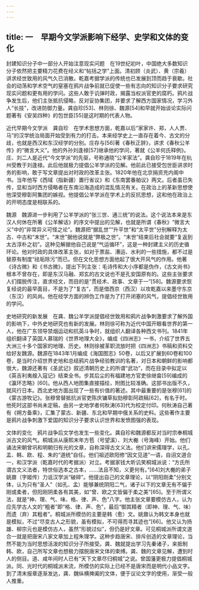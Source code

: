 ```yaml
---
---
---
```

title: 一　早期今文学派影响下经学、史学和文体的变化
---




封建知识分子中一部分人开始注意现实问题　在19世纪初叶，中国绝大多数知识分子依然把主要精力花费在经义和“帖括之学”上面。清初顾（炎武）、黄（宗羲）讲求经世致用的风气久已消散。乾嘉考据学派的传统也已发展到顶而趋于衰歇。社会的动荡和学术空气的窒塞在鸦片战争前就已促使一些有志向的知识分子要求研究现实问题和更有用的学问。这些人敢于讥弹时政，揭露当权派官吏的腐朽。鸦片战争发生后，他们主张抵抗侵略，反对妥协集团，并要求了解西方国家情况，学习外人“长技”，改进防御力量。龚自珍[53]、林则徐、魏源[54]和早就开始谈论实际问题著有《安吴四种》的包世臣[55]是这时期的代表人物。

近代早期今文学派　龚自珍　在学术思想方面，乾嘉以后“家家许、郑，人人贾、马”的汉学统治局面开始受到有力的打击。本来经学史上一直存在着今、古文的分歧，也就是西汉和东汉经学的分别。庄存与[56]著《春秋正辞》，讲求《春秋公羊传》的“微言大义”。他的外孙刘逢禄[57]继承他的学问，著就《公羊何氏释例》。庄、刘二人是近代“今文学派”的先驱，号称通晓“公羊家法”。龚自珍于1819年在杭州受教于刘逢禄。此后他就极力提倡公羊学派的见解。他前此已接受包世臣讲求时务的影响，敢于写文章提出对时政的改革主张。1820年他在北京捐资充内阁中书。当年他写《西域（指新疆）置行省议》和《东南罢番舶议》两文。后者虽已失传，显和当时西方侵略者在东南沿海造成的混乱情况有关。在政治上的革新思想使他深受穆彰阿集团的嫉视。他提倡公羊学派在学术上的反抗思想，这和他在政治上的开明态度是相联系的。

魏源　魏源进一步利用了公羊学派的“张三世、通三统”的说法。这个说法本来是东汉人何休在所著《公羊解话》的序文中提出的见解，也就是所谓《春秋》“微言大义”中的“非常异义可怪之论”。魏源把“据乱世”“升平世”和“太平世”分别解释为太古、中古和“末世”。“末世”据他说就是“弊极之世”。“末世”结束后社会就要“复返到太古淳朴之初”。这种见解据他自己说是“气运循环”，这是一种封建主义的历史循环论。他对时政的具体改革主张，如对于票盐、漕运、水利的一些措施，都不过是替原有制度“祛垢除污”而已。但在文化思想方面他起了很大开风气的作用。他著《诗古微》和《书古微》，提出下列主张：毛诗传和大小序都是伪作，《古文尚书》根本不曾存在，即是东汉马融、郑玄的古文说也不是孔安国原有的。这些主张要求人们摆脱传注，直求经文，而目的是“贯经术、政事、文章于一”[58]。魏源要求恢复经说的最早面目，不是为了“复古”，而是借西京（西汉）以攻乾嘉以来墨守东京（东汉）的风尚。他在经学方面的辨伪工作是为了打开闭塞的风气，提倡经世致用的学问。

史地研究的新发展　在龚、魏公羊学派提倡经世致用和鸦片战争刺激要求了解外国的影响下，中外史地研究也有新的发展。林则徐可称为近代中国开眼看世界的第一人，他在广东领导禁烟运动和抗英斗争时，就组织人翻译各种西文书刊。1841年组织翻译了英国人慕瑞的《世界地理大全》，编成《四洲志》一书，介绍了世界五大洲三十多个国家的地理、历史。林则徐被革职流放时把《四洲志》书稿和资料交给好友魏源。魏源在1843年1月编成《海国图志》50卷，以后又扩展到60卷和100卷，是当时介绍世界史地和总结鸦片战争经验教训的名著，对日本和朝鲜的影响都很大，魏源还著有《圣武记》叙述清朝历史上的所谓“武功”，而在目录中拟定以《英吉利夷艘入寇记》结束全书。步其后尘的有福建地方官吏徐继畲[59]编成的《瀛环志略》[60]。他从西人地图集直接描绘，附图比较准确。这部书出版不久，就风行日本。西北史地方面出现了一些有价值的著述。其中最重要的是张穆[61]的《蒙古游牧记》。张穆曾替抵抗派官吏陈庆镛草拟劾穆彰阿疏稿[62]，有名于时。他死时这部书尚未定稿，由另一史地学者何秋涛[63]代为校定付印。何秋涛自己著有《朔方备乘》，汇集了蒙古、新疆、东北和早期中俄关系的史料。这些著作主要是鸦片战争刺激下爱国的知识分子要求认识世界和发愤图强的表现。

文体的变化　鸦片战争后文学也发生一些变化。龚自珍和魏源都反对当时宗奉桐城派古文的风气。桐城派从康熙末年方苞（号望溪）、刘大櫆（号海峰）开始。他们诵法宋朝曾巩和明朝归有光的文章，自称深得古文义法。他们讲宋儒理学，以孔、孟、韩、欧、程、朱的“道统”自任。他们祖述欧阳修“因文见道”一语，自诩文道合一，和汉学派（乾嘉时代的考据派）对立。考据家钱大昕讥笑桐城派说：“方氏所谓古文义法者，特世俗选本之古本，……法且不知，义更何有。”[64]刘大櫆的弟子姚鼐（字姬传）力诋汉学派“破碎”。他提出自己的文章理论，以“阴阳刚柔”分别文体，认为只有“圣人”（如孔、孟）能够兼统阴阳二气，诸子以下的文章无有不偏于刚或柔者，但阳刚阴柔各有其美，如“曾、欧之文皆偏于柔之美”[65]。至于所谓义法，就是“神、理、气、味、格、律、声、色”八字。他主张文章要模仿古人，认为应先学古人文的“粗者”即“格、律、声、色”，最后“御其精者（即神、理、气、味）而遗（弃）其粗者”。桐城派所模仿的主要是韩（愈）文。姚鼐认为韩文本身也就是模拟，不过“尽变古人之形貌，虽有模拟，不可得而寻其迹也”[66]。他又认为扬雄、柳宗元也是模仿古人，虽然“形貌过似”，但仍是好文章。可见桐城派所谓文道合一就是把唐宋八家文章加上程朱理学。这种步趋唐宋、排斥创造的文章理论，当然不能为当时思想活泼的知识分子所接受。龚、魏就提出学习先秦诸子，来抵制韩、欧，自己所写文章也想极力摆脱唐宋文体的束缚。龚、魏的文章见解，遭到时人的侧目。道、咸年间时人已有“天下文章尽归桐城”之说。曾国藩更极力提倡桐城派。同、光时代的桐城派末流，所模仿的实际上已经不是唐宋而是明代小品文字。到了清末报章逐渐发达，龚、魏纵横捭阖的文体，便于议论文字的使用，渐受一般人推重。